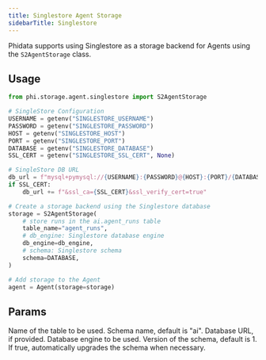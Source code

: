 ```yaml
---
title: Singlestore Agent Storage
sidebarTitle: Singlestore
---
```


Phidata supports using Singlestore as a storage backend for Agents using the `S2AgentStorage` class.

## Usage

```python storage.py
from phi.storage.agent.singlestore import S2AgentStorage

# SingleStore Configuration
USERNAME = getenv("SINGLESTORE_USERNAME")
PASSWORD = getenv("SINGLESTORE_PASSWORD")
HOST = getenv("SINGLESTORE_HOST")
PORT = getenv("SINGLESTORE_PORT")
DATABASE = getenv("SINGLESTORE_DATABASE")
SSL_CERT = getenv("SINGLESTORE_SSL_CERT", None)

# SingleStore DB URL
db_url = f"mysql+pymysql://{USERNAME}:{PASSWORD}@{HOST}:{PORT}/{DATABASE}?charset=utf8mb4"
if SSL_CERT:
    db_url += f"&ssl_ca={SSL_CERT}&ssl_verify_cert=true"

# Create a storage backend using the Singlestore database
storage = S2AgentStorage(
    # store runs in the ai.agent_runs table
    table_name="agent_runs",
    # db_engine: Singlestore database engine
    db_engine=db_engine,
    # schema: Singlestore schema
    schema=DATABASE,
)

# Add storage to the Agent
agent = Agent(storage=storage)
```

## Params

<ResponseField name="table_name" type="str">
  Name of the table to be used.
</ResponseField>
<ResponseField name="schema" type="Optional[str]" default="ai">
  Schema name, default is "ai".
</ResponseField>
<ResponseField name="db_url" type="Optional[str]" default="None">
  Database URL, if provided.
</ResponseField>
<ResponseField name="db_engine" type="Optional[Engine]" default="None">
  Database engine to be used.
</ResponseField>
<ResponseField name="schema_version" type="int" default="1">
  Version of the schema, default is 1.
</ResponseField>
<ResponseField name="auto_upgrade_schema" type="bool" default="False">
  If true, automatically upgrades the schema when necessary.
</ResponseField>
